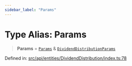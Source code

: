 ```yaml
---
sidebar_label: "Params"
---
```


# Type Alias: Params

> **Params** = [`Params`](../../CorporateAction/interfaces/Params.mdx) & [`DividendDistributionParams`](../interfaces/DividendDistributionParams.mdx)

Defined in: [src/api/entities/DividendDistribution/index.ts:78](https://github.com/PolymeshAssociation/polymesh-sdk/blob/bee6a2fe7a8ce5db42a6982e793782182cde2153/src/api/entities/DividendDistribution/index.ts#L78)
